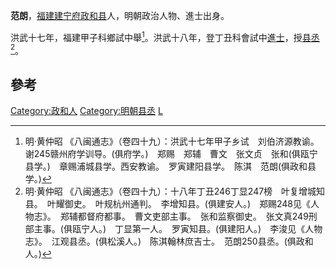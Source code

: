 '''范朗'''，[[福建|福建]][[建宁府|建宁府]][[政和县|政和县]]人，明朝政治人物、進士出身。

洪武十七年，福建甲子科鄉試中舉<ref>明·黄仲昭 《八闽通志》（卷四十九）：洪武十七年甲子乡试　刘伯济源教谕。　谢245赣州府学训导。(俱府学。)　郑赐　郑辅　曹文　张文贞　张和(俱瓯宁县学。)　章赐浦城县学。西安教谕。　罗寅建阳县学。　陈淇　范朗(俱政和县学。) </ref>。洪武十八年，登丁丑科會試中[[進士|進士]]，授[[县丞|县丞]]<ref>明·黄仲昭 《八闽通志》（卷四十九）：十八年丁丑246丁显247榜　叶复增城知县。　叶耀御史。　叶规杭州通判。　李增知县。(俱建安人。)　郑赐248见《人物志》。　郑辅都督府都事。　曹文吏部主事。　张和监察御史。　张文真249刑部主事。(俱瓯宁人。)　丁显第一人。　罗寅知县。(俱建阳人。)　李浚见《人物志》。　江观县丞。(俱松溪人。)　陈淇翰林庶吉士。　范朗250县丞。(俱政和人。)</ref>。

==參考==
{{reflist}}
{{明朝人物小作品}}
{{洪武十八年乙丑科殿試金榜}}
{{DEFAULTSORT:Fan范}}
[[Category:政和人|Category:政和人]]
[[Category:明朝县丞|Category:明朝县丞]]
[[Category:范姓|L]]